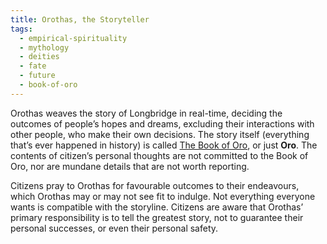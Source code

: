 ```yaml
---
title: Orothas, the Storyteller
tags:
  - empirical-spirituality
  - mythology
  - deities
  - fate
  - future
  - book-of-oro
---
```

Orothas weaves the story of Longbridge in real-time, deciding the outcomes of
people’s hopes and dreams, excluding their interactions with other people, who
make their own decisions. The story itself (everything that’s ever happened in
history) is called [The Book of Oro](lore:the-book-of-oro), or just **Oro**.
The contents of citizen’s personal thoughts are not committed to the Book of
Oro, nor are mundane details that are not worth reporting.

Citizens pray to Orothas for favourable outcomes to their endeavours, which
Orothas may or may not see fit to indulge. Not everything everyone wants is
compatible with the storyline. Citizens are aware that Orothas’ primary
responsibility is to tell the greatest story, not to guarantee their personal
successes, or even their personal safety.
